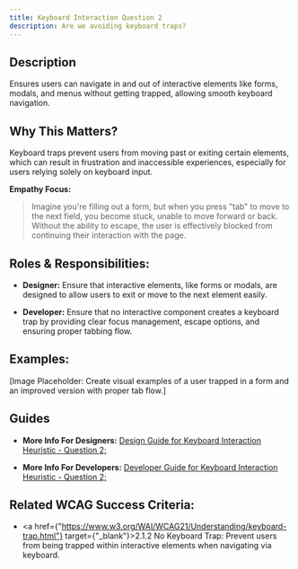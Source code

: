 ```yaml
---
title: Keyboard Interaction Question 2
description: Are we avoiding keyboard traps?
---
```


## Description

Ensures users can navigate in and out of interactive elements like forms, modals, and menus without getting trapped, allowing smooth keyboard navigation.

## Why This Matters?

Keyboard traps prevent users from moving past or exiting certain elements, which can result in frustration and inaccessible experiences, especially for users relying solely on keyboard input.

**Empathy Focus:**
> Imagine you're filling out a form, but when you press "tab" to move to the next field, you become stuck, unable to move forward or back. Without the ability to escape, the user is effectively blocked from continuing their interaction with the page.

## Roles & Responsibilities:

- **Designer:** Ensure that interactive elements, like forms or modals, are designed to allow users to exit or move to the next element easily.

- **Developer:** Ensure that no interactive component creates a keyboard trap by providing clear focus management, escape options, and ensuring proper tabbing flow.

## Examples:

[Image Placeholder: Create visual examples of a user trapped in a form and an improved version with proper tab flow.]

## Guides

- **More Info For Designers:** <a href="/docs/design-guide/keyboard-interaction/question-2">Design Guide for Keyboard Interaction Heuristic - Question 2;</a>

- **More Info For Developers:** <a href="/docs/developer-guide/keyboard-interaction/question-2">Developer Guide for Keyboard Interaction Heuristic - Question 2;</a>

## Related WCAG Success Criteria:

- <a href={"https://www.w3.org/WAI/WCAG21/Understanding/keyboard-trap.html"} target={"_blank"}>2.1.2 No Keyboard Trap</a>: Prevent users from being trapped within interactive elements when navigating via keyboard.
